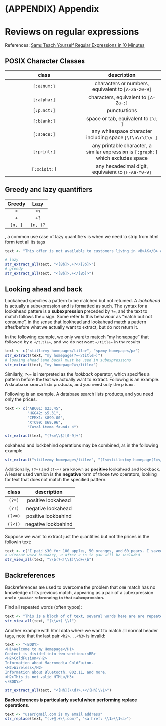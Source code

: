 


# (APPENDIX) Appendix {-}   

# Reviews on regular expressions


References: [Sams Teach Yourself Regular Expressions in 10 Minutes](https://www.amazon.com/Teach-Yourself-Regular-Expressions-Minutes-ebook/dp/B0027KRPHM/ref=sr_1_2?dchild=1&keywords=Sams+Teach+Yourself+Regular+Expressions+in+10+Minutes&qid=1585917048&sr=8-2)  

## POSIX Character Classes  


|class|description|
|:-:|:-:|
|`[:alnum:]`|characters or numbers, equivalent to `[A-Za-z0-9]`|
|`[:alpha:]`|characters, equivalent to `[A-Za-z]`|
|`[:punct:]`|punctuations|
|`[:blank:]`|space or tab, equivalent to `[\t ]`|  
|`[:space:]`|any whitespace character including space `[\f\n\r\t\v ]`| 
|`[:print:]`|any printable character, a similar expression is `[:graph:]` which excludes space  
|`[:xdigit:]`|any hexadecimal digit, equivalent to  `[F-Aa-f0-9]`|  



## Greedy and lazy quantifiers 

|Greedy|Lazy|
|:-:|:-:|
|`*`|`*?`|
|`+`|`+?`|
|`{n, }`|`{n, }?`|  

, a common use case of lazy quantifiers is when we need to strip from html form text all its tags     

```r
text <- "This offer is not available to customers living in <B>AK</B> and <B>HI</B>"

# lazy 
str_extract_all(text, "<[Bb]>.+?</[Bb]>")
# greedy
str_extract_all(text, "<[Bb]>.+</[Bb]>")
```





## Looking ahead and back  

Lookahead specifies a pattern to be matched but not returned. A *lookahead* is actually a subexpression and is formatted as such. The syntax for a lookahead pattern is a **subexpression** preceded by `?=`, and the text to match follows the `=` sign.  Some refer to this behaviour as "match but not consume", in the sense that lookhead and lookahead match a pattern after/before what we actually want to extract, but do not return it.   

In the following example, we only want to matcch "my homepage" that followed by a `</title>`, and we do not want `</title>` in the results  
```r
text <- c("<title>my homepage</title>", "<p>my homepage</p>")
str_extract(text, "my homepage(?=</title>)")
# looking ahead (and back) must be used in subexpressions 
str_extract(text, "my homepage?=</title>")
```


Similarly, `?<=` is interpreted as the *lookback* operator, which specifies a pattern before the text we actually want to extract. Following is an example. A database search lists products, and you need only the prices.  

Following is an example. A database search lists products, and you need only the prices.  

```r
text <- c("ABC01: $23.45", 
          "HGG42: $5.31", 
          "CFMX1: $899.00", 
          "XTC99: $69.96", 
          "Total items found: 4")

str_extract(text, "(?<=\\$)[0-9]+")
```

ookahead and lookbehind operations may be combined, as in the following example  

```r
str_extract("<title>my homepage</title>", "(?<=<title>)my homepage(?=</title>)")
```


Additionally, `(?=)` and `(?<=)` are known as **positive** lookahead and lookback. A lesser used version is the **negative** form of those two operators, looking for text that does not match the specified pattern.  

class | description |  
:-:|:-:|
`(?=)` | positive lookahead |
`(?!)`| negative lookahead |
`(?<=)` | positive lookbehind | 
`(?<!)`| negative lookbehind|


Suppose we want to extract just the quantities but not the prices in the followin text: 
```r
text <- c("I paid $30 for 100 apples, 50 oranges, and 60 pears. I saved $5 on this order.")
# without word boundary, 0 after 3 as in $30 will be included
str_view_all(text, "\\b(?<!\\$)\\d+\\b")
```


## Backreferences 


Backreferences are used to overcome the problem that one match has no knowledge of its previous match, appearing as a pair of a subexpression and a `\number` referencing to that subexpression.  

Find all repeated words (often typos):  

```r
text <- "This is a block of of text, several words here are are repeated, and and they should not be."
str_view_all(text, "(\\w+) \\1")
```

Another example with html data where we want to match all normal header tags, note that the last pair `<h2>...<h3>` is invalid:  

```r
text <- "<BODY>
<H1>Welcome to my Homepage</H1>
Content is divided into two sections:<BR>
<H2>ColdFusion</H2>
Information about Macromedia ColdFusion.
<H2>Wireless</H2>
Information about Bluetooth, 802.11, and more.
<H2>This is not valid HTML</H3>
</BODY>"

str_extract_all(text, "<[Hh](\\d)>.+</[Hh]\\1>")
```

**Backreferences is particularly useful when performing replace operations**.  

```r
text <- "user@gmail.com is my email address"
str_replace(text, "(.+@.+\\.com)", "<a href: \\1>\\1<a>")
```




